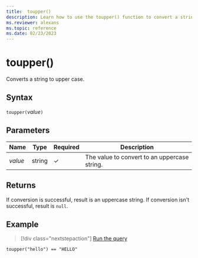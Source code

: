 ```yaml
---
title:  toupper()
description: Learn how to use the toupper() function to convert a string to upper case.
ms.reviewer: alexans
ms.topic: reference
ms.date: 02/23/2023
---
```

# toupper()

Converts a string to upper case.

## Syntax

`toupper(`*value*`)`

## Parameters

| Name | Type | Required | Description |
|--|--|--|--|
| *value* | string | &check; | The value to convert to an uppercase string.|

## Returns

If conversion is successful, result is an uppercase string.
If conversion isn't successful, result is `null`.

## Example

> [!div class="nextstepaction"]
> <a href="https://dataexplorer.azure.com/clusters/help/databases/Samples?query=H4sIAAAAAAAAAysoyswrUSjJLy0oSC3SUMpIzcnJV9JUsLVVUPJw9fHxVwIAC8jUKyEAAAA=" target="_blank">Run the query</a>

```kusto
toupper("hello") == "HELLO"
```